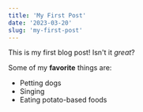 ```yaml
---
title: 'My First Post'
date: '2023-03-20'
slug: 'my-first-post'
---
```


This is my first blog post! Isn't it _great_?

Some of my **favorite** things are:

-   Petting dogs
-   Singing
-   Eating potato-based foods
